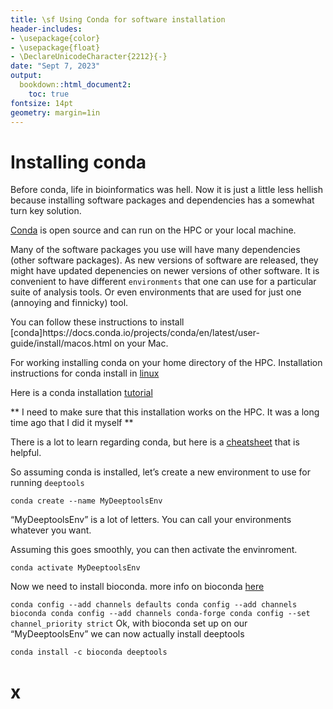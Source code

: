 ```yaml
---
title: \sf Using Conda for software installation
header-includes:
- \usepackage{color}
- \usepackage{float}
- \DeclareUnicodeCharacter{2212}{-}
date: "Sept 7, 2023"
output:
  bookdown::html_document2:
    toc: true
fontsize: 14pt
geometry: margin=1in
---
```



# Installing conda

Before conda, life in bioinformatics was hell. Now it is just a little less hellish because installing software packages and dependencies has a somewhat turn key solution. 

[Conda](https://anaconda.org/anaconda/conda) is open source and can run on the HPC or your local machine. 

Many of the software packages you use will have many dependencies (other software packages). As new versions of software are released, they might have updated depenencies on newer versions of other software. It is convenient to have different `environments` that one can use for a particular suite of analysis tools. Or even environments that are used for just one (annoying and finnicky) tool. 

You can follow these instructions to install [conda]https://docs.conda.io/projects/conda/en/latest/user-guide/install/macos.html on your Mac.

For working installing conda on your home directory of the HPC.
Installation instructions for conda install in [linux](https://docs.conda.io/projects/conda/en/latest/user-guide/install/linux.html)

Here is a conda installation [tutorial](https://rabernat.medium.com/custom-conda-environments-for-data-science-on-hpc-clusters-32d58c63aa95)

** I need to make sure that this installation works on the HPC. It was a long time ago that I did it myself **

There is a lot to learn regarding conda, but here is a [cheatsheet](https://docs.conda.io/projects/conda/en/latest/_downloads/843d9e0198f2a193a3484886fa28163c/conda-cheatsheet.pdf) that is helpful.

So assuming conda is installed, let's create a new environment to use for running `deeptools`

```conda create --name MyDeeptoolsEnv
```

"MyDeeptoolsEnv" is a lot of letters. You can call your environments whatever you want.

Assuming this goes smoothly, you can then activate the envinroment.

```conda activate MyDeeptoolsEnv
```

Now we need to install bioconda. more info on bioconda [here](https://bioconda.github.io/)

```conda config --add channels defaults
conda config --add channels bioconda
conda config --add channels conda-forge
conda config --set channel_priority strict
```
Ok, with bioconda set up on our "MyDeeptoolsEnv" we can now actually install deeptools

```conda install -c bioconda deeptools
```

# x
